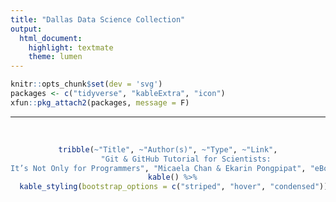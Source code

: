```yaml
---
title: "Dallas Data Science Collection"
output: 
  html_document:
    highlight: textmate
    theme: lumen
---
```


<style type="text/css">
h1.title {
  text-align: center;
  margin-top: 1em;
}
</style>

```r
knitr::opts_chunk$set(dev = 'svg')
packages <- c("tidyverse", "kableExtra", "icon")
xfun::pkg_attach2(packages, message = F)
```

<hr>
<br>
<center>
```r
tribble(~"Title", ~"Author(s)", ~"Type", ~"Link",
        "Git & GitHub Tutorial for Scientists:
It’s Not Only for Programmers", "Micaela Chan & Ekarin Pongpipat", "eBook", "https://gitbookdown.dallasdatascience.com/") %>%
  kable() %>%
  kable_styling(bootstrap_options = c("striped", "hover", "condensed"))
```
</center>